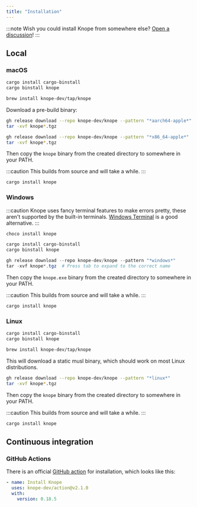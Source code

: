 ```yaml
---
title: "Installation"
---
```



:::note
Wish you could install Knope from somewhere else? [Open a discussion](https://github.com/knope-dev/knope/discussions/new?category=ideas)!
:::

## Local

### macOS

<Tabs>

<TabItem label="cargo-binstall">

```sh
cargo install cargo-binstall
cargo binstall knope
```

</TabItem>

<TabItem label="Homebrew">

```sh
brew install knope-dev/tap/knope
```

</TabItem>

<TabItem label="GitHub CLI">

Download a pre-build binary:

<Tabs>

<TabItem label="Apple Silicon">

```sh
gh release download --repo knope-dev/knope --pattern "*aarch64-apple*"
tar -xvf knope*.tgz
```

</TabItem>

<TabItem label="Intel">

```sh
gh release download --repo knope-dev/knope --pattern "*x86_64-apple*"
tar -xvf knope*.tgz
```

</TabItem>

</Tabs>

Then copy the `knope` binary from the created directory to somewhere in your PATH.

</TabItem>

<TabItem label="Cargo">

:::caution
This builds from source and will take a while.
:::

```sh
cargo install knope
```

</TabItem>

</Tabs>

### Windows

:::caution
Knope uses fancy terminal features to make errors pretty, these aren't supported by the built-in terminals.
[Windows Terminal](https://apps.microsoft.com/detail/9N0DX20HK701) is a good alternative.
:::

<Tabs>

<TabItem label="Chocolatey">

```powershell
choco install knope
```

</TabItem>
<TabItem label="cargo-binstall">

```sh
cargo install cargo-binstall
cargo binstall knope
```

</TabItem>

<TabItem label="GitHub CLI">

```powershell title="PowerShell"
gh release download --repo knope-dev/knope --pattern "*windows*"
tar -xvf knope*.tgz  # Press tab to expand to the correct name
```

Then copy the `knope.exe` binary from the created directory to somewhere in your PATH.

</TabItem>

<TabItem label="Cargo">

:::caution
This builds from source and will take a while.
:::

```sh
cargo install knope
```

</TabItem>

</Tabs>

### Linux

<Tabs>

<TabItem label="cargo-binstall">

```sh
cargo install cargo-binstall
cargo binstall knope
```

</TabItem>

<TabItem label="Homebrew">

```sh
brew install knope-dev/tap/knope
```

</TabItem>

<TabItem label="GitHub CLI">

This will download a static musl binary, which should work on most Linux distributions.

```sh
gh release download --repo knope-dev/knope --pattern "*linux*"
tar -xvf knope*.tgz
```

Then copy the `knope` binary from the created directory to somewhere in your PATH.

</TabItem>

<TabItem label="Cargo">

:::caution
This builds from source and will take a while.
:::

```sh
cargo install knope
```

</TabItem>

</Tabs>

## Continuous integration

### GitHub Actions

There is an official [GitHub action](https://github.com/marketplace/actions/install-knope) for installation, which looks like this:

```yaml
- name: Install Knope
  uses: knope-dev/action@v2.1.0
  with:
    version: 0.18.5
```
